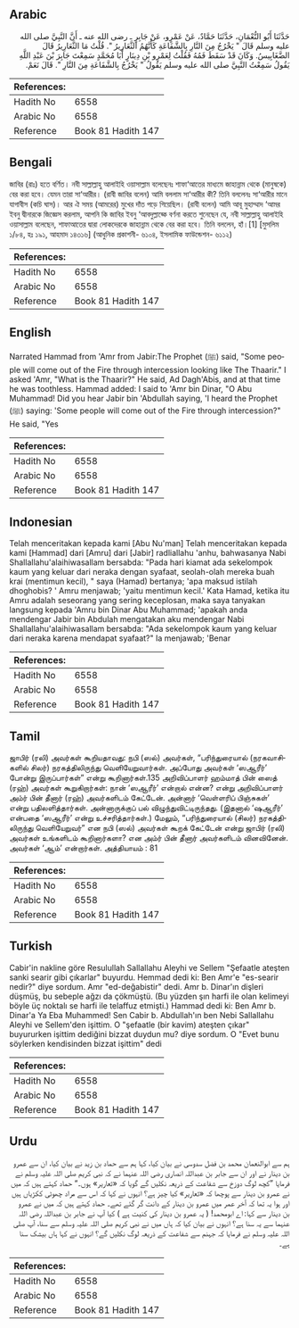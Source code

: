 ## Arabic


<div dir="rtl" lang="ar" style={{fontSize:'larger',backgroundColor:'#f8f9fa',padding:20}}>
حَدَّثَنَا أَبُو النُّعْمَانِ، حَدَّثَنَا حَمَّادٌ، عَنْ عَمْرٍو، عَنْ جَابِرٍ ـ رضى الله عنه ـ أَنَّ النَّبِيَّ صلى الله عليه وسلم قَالَ ‏"‏ يَخْرُجُ مِنَ النَّارِ بِالشَّفَاعَةِ كَأَنَّهُمُ الثَّعَارِيرُ ‏"‏‏.‏ قُلْتُ مَا الثَّعَارِيرُ قَالَ الضَّغَابِيسُ‏.‏ وَكَانَ قَدْ سَقَطَ فَمُهُ فَقُلْتُ لِعَمْرِو بْنِ دِينَارٍ أَبَا مُحَمَّدٍ سَمِعْتَ جَابِرَ بْنَ عَبْدِ اللَّهِ يَقُولُ سَمِعْتُ النَّبِيَّ صلى الله عليه وسلم يَقُولُ ‏"‏ يَخْرُجُ بِالشَّفَاعَةِ مِنَ النَّارِ ‏"‏‏.‏ قَالَ نَعَمْ‏.‏
</div>
<div style={{backgroundColor:'#f8f9fa',padding:20, marginBottom: 10}}><table> <thead> <tr> <th>References:</th> <th></th> </tr> </thead> <tbody><tr><td>Hadith No</td><td>6558</td></tr><tr><td>Arabic No</td><td>6558</td></tr><tr><td>Reference</td><td>Book 81 Hadith 147</td></tr></tbody></table></div>

## Bengali


<div dir="ltr" lang="bn" style={{fontSize:'larger',backgroundColor:'#f8f9fa',padding:20}}>
জাবির (রাঃ) হতে বর্ণিত। নবী সাল্লাল্লাহু আলাইহি ওয়াসাল্লাম বলেছেনঃ শাফা‘আতের মাধ্যমে জাহান্নাম থেকে (মানুষকে) বের করা হবে। যেমন তারা সা‘আরীর। (রাবী জাবির বলেন) আমি বললাম সা‘আরীর কী? তিনি বললেনঃ সা‘আরীর মানে যাগাবীস (কচি ঘাস)। আর ঐ সময় (আমরের) মুখের দাঁত পড়ে গিয়েছিল। (রাবী বলেন) আমি আবূ মুহাম্মাদ ‘আমর ইবনু দ্বীনারকে জিজ্ঞেস করলাম, আপনি কি জাবির ইবনু ‘আবদুল্লাহ্কে বর্ণনা করতে শুনেছেন যে, নবী সাল্লাল্লাহু আলাইহি ওয়াসাল্লাম বলেছেন, শাফাআতের দ্বারা লোকদেরকে জাহান্নাম থেকে বের করা হবে। তিনি বললেন, হাঁ।[1] [মুসলিম ১/৮৪, হঃ ১৯১, আহমাদ ১৪৩১৬] (আধুনিক প্রকাশনী- ৬১০৪, ইসলামিক ফাউন্ডেশন- ৬১১২)
</div>
<div style={{backgroundColor:'#f8f9fa',padding:20, marginBottom: 10}}><table> <thead> <tr> <th>References:</th> <th></th> </tr> </thead> <tbody><tr><td>Hadith No</td><td>6558</td></tr><tr><td>Arabic No</td><td>6558</td></tr><tr><td>Reference</td><td>Book 81 Hadith 147</td></tr></tbody></table></div>

## English


<div dir="ltr" lang="en" style={{fontSize:'larger',backgroundColor:'#f8f9fa',padding:20}}>
Narrated Hammad from 'Amr from Jabir:The Prophet (ﷺ) said, "Some people will come out of the Fire through intercession looking like The Thaarir." I asked 'Amr, "What is the Thaarir?" He said, Ad Dagh'Abis, and at that time he was toothless. Hammad added: I said to 'Amr bin Dinar, "O Abu Muhammad! Did you hear Jabir bin 'Abdullah saying, 'I heard the Prophet (ﷺ) saying: 'Some people will come out of the Fire through intercession?" He said, "Yes
</div>
<div style={{backgroundColor:'#f8f9fa',padding:20, marginBottom: 10}}><table> <thead> <tr> <th>References:</th> <th></th> </tr> </thead> <tbody><tr><td>Hadith No</td><td>6558</td></tr><tr><td>Arabic No</td><td>6558</td></tr><tr><td>Reference</td><td>Book 81 Hadith 147</td></tr></tbody></table></div>

## Indonesian


<div dir="ltr" lang="id" style={{fontSize:'larger',backgroundColor:'#f8f9fa',padding:20}}>
Telah menceritakan kepada kami [Abu Nu'man] Telah menceritakan kepada kami [Hammad] dari [Amru] dari [Jabir] radliallahu 'anhu, bahwasanya Nabi Shallallahu'alaihiwasallam bersabda: "Pada hari kiamat ada sekelompok kaum yang keluar dari neraka dengan syafaat, seolah-olah mereka buah krai (mentimun kecil), " saya (Hamad) bertanya; 'apa maksud istilah dhoghobis? ' Amru menjawab; 'yaitu mentimun kecil.' Kata Hamad, ketika itu Amru adalah seseorang yang sering keceplosan, maka saya tanyakan langsung kepada 'Amru bin Dinar Abu Muhammad; 'apakah anda mendengar Jabir bin Abdulah mengatakan aku mendengar Nabi Shallallahu'alaihiwasallam bersabda: "Ada sekelompok kaum yang keluar dari neraka karena mendapat syafaat?" Ia menjawab; 'Benar
</div>
<div style={{backgroundColor:'#f8f9fa',padding:20, marginBottom: 10}}><table> <thead> <tr> <th>References:</th> <th></th> </tr> </thead> <tbody><tr><td>Hadith No</td><td>6558</td></tr><tr><td>Arabic No</td><td>6558</td></tr><tr><td>Reference</td><td>Book 81 Hadith 147</td></tr></tbody></table></div>

## Tamil


<div dir="ltr" lang="ta" style={{fontSize:'larger',backgroundColor:'#f8f9fa',padding:20}}>
ஜாபிர் (ரலி) அவர்கள் கூறியதாவது: நபி (ஸல்) அவர்கள், “பரிந்துரையால் (நரகவாசிகளில் சிலர்) நரகத்திலிருந்து வெளியேறுவார்கள். அப்போது அவர்கள் ‘ஸஆரீர்’ போன்று இருப்பார்கள்” என்று கூறினார்கள்.135 அறிவிப்பாளர் ஹம்மாத் பின் ஸைத் (ரஹ்) அவர்கள் கூறுகிறார்கள்: நான் ‘ஸஆரீர்’ என்றால் என்ன? என்று அறிவிப்பாளர் அம்ர் பின் தீனார் (ரஹ்) அவர்களிடம் கேட்டேன். அன்னார் ‘வெள்ளரிப் பிஞ்சுகள்’ என்று பதிலளித்தார்கள். அன்னாருக்குப் பல் விழுந்துவிட்டிருந்தது. (இதனால் ‘ஷஆரீர்’ என்பதை ‘ஸஆரீர்’ என்று உச்சரித்தார்கள்.) மேலும், “பரிந்துரையால் (சிலர்) நரகத்திலிருந்து வெளியேறுவர்” என நபி (ஸல்) அவர்கள் கூறக் கேட்டேன் என்று ஜாபிர் (ரலி) அவர்கள் உங்களிடம் கூறினார்களா? என அம்ர் பின் தீனார் அவர்களிடம் வினவினேன். அவர்கள் ‘ஆம்’ என்றார்கள். அத்தியாயம் : 81
</div>
<div style={{backgroundColor:'#f8f9fa',padding:20, marginBottom: 10}}><table> <thead> <tr> <th>References:</th> <th></th> </tr> </thead> <tbody><tr><td>Hadith No</td><td>6558</td></tr><tr><td>Arabic No</td><td>6558</td></tr><tr><td>Reference</td><td>Book 81 Hadith 147</td></tr></tbody></table></div>

## Turkish


<div dir="ltr" lang="tr" style={{fontSize:'larger',backgroundColor:'#f8f9fa',padding:20}}>
Cabir'in nakline göre Resulullah Sallallahu Aleyhi ve Sellem "Şefaatle ateşten sanki searir gibi çıkarlar" buyurdu. Hemmad dedi ki: Ben Amr'e "es-searir nedir?" diye sordum. Amr "ed-değabistir" dedi. Amr b. Dinar'ın dişleri düşmüş, bu sebeple ağzı da çökmüştü. (Bu yüzden şın harfi ile olan kelimeyi böyle üç noktalı se harfi ile telaffuz etmişti.) Hammad dedi ki: Ben Amr b. Dinar'a Ya Eba Muhammed! Sen Cabir b. Abdullah'ın ben Nebi Sallallahu Aleyhi ve Sellem'den işittim. O "şefaatle (bir kavim) ateşten çıkar" buyururken işittim dediğini bizzat duydun mu? diye sordum. O "Evet bunu söylerken kendisinden bizzat işittim" dedi
</div>
<div style={{backgroundColor:'#f8f9fa',padding:20, marginBottom: 10}}><table> <thead> <tr> <th>References:</th> <th></th> </tr> </thead> <tbody><tr><td>Hadith No</td><td>6558</td></tr><tr><td>Arabic No</td><td>6558</td></tr><tr><td>Reference</td><td>Book 81 Hadith 147</td></tr></tbody></table></div>

## Urdu


<div dir="rtl" lang="ur" style={{fontSize:'larger',backgroundColor:'#f8f9fa',padding:20}}>
ہم سے ابوالنعمان محمد بن فضل سدوسی نے بیان کیا، کہا ہم سے حماد بن زید نے بیان کیا، ان سے عمرو بن دینار نے اور ان سے جابر بن عبداللہ انصاری رضی اللہ عنہما نے کہ نبی کریم صلی اللہ علیہ وسلم نے فرمایا ”کچھ لوگ دوزخ سے شفاعت کے ذریعہ نکلیں گے گویا کہ «ثعارير» ہوں۔“ حماد کہتے ہیں کہ میں نے عمرو بن دینار سے پوچھا کہ «ثعارير» کیا چیز ہے؟ انہوں نے کہا کہ اس سے مراد چھوٹی ککڑیاں ہیں اور ہوا یہ تھا کہ آخر عمر میں عمرو بن دینار کے دانت گر گئے تھے۔ حماد کہتے ہیں کہ میں نے عمرو بن دینار سے کہا: اے ابومحمد! ( یہ عمرو بن دینار کی کنیت ہے ) کیا آپ نے جابر بن عبداللہ رضی اللہ عنہما سے یہ سنا ہے؟ انہوں نے بیان کیا کہ ہاں میں نے نبی کریم صلی اللہ علیہ وسلم سے سنا، آپ صلی اللہ علیہ وسلم نے فرمایا کہ جہنم سے شفاعت کے ذریعہ لوگ نکلیں گے؟ انہوں نے کہا ہاں بیشک سنا ہے۔
</div>
<div style={{backgroundColor:'#f8f9fa',padding:20, marginBottom: 10}}><table> <thead> <tr> <th>References:</th> <th></th> </tr> </thead> <tbody><tr><td>Hadith No</td><td>6558</td></tr><tr><td>Arabic No</td><td>6558</td></tr><tr><td>Reference</td><td>Book 81 Hadith 147</td></tr></tbody></table></div>